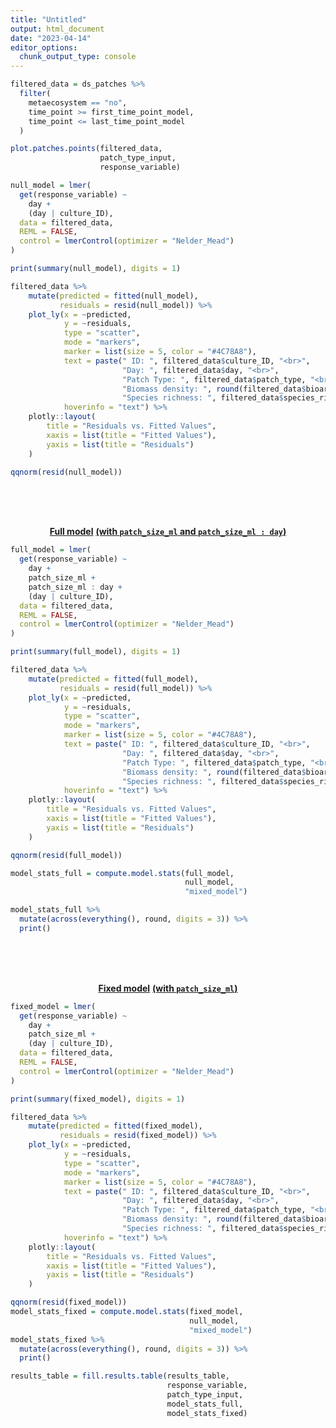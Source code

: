 ```yaml
---
title: "Untitled"
output: html_document
date: "2023-04-14"
editor_options: 
  chunk_output_type: console
---
```


```r
filtered_data = ds_patches %>%
  filter(
    metaecosystem == "no",
    time_point >= first_time_point_model,
    time_point <= last_time_point_model
  )
```

```r
plot.patches.points(filtered_data,
                    patch_type_input,
                    response_variable)
```

```r
null_model = lmer(
  get(response_variable) ~
    day +
    (day | culture_ID),
  data = filtered_data,
  REML = FALSE,
  control = lmerControl(optimizer = "Nelder_Mead")
)

print(summary(null_model), digits = 1)

filtered_data %>%
    mutate(predicted = fitted(null_model),
           residuals = resid(null_model)) %>%
    plot_ly(x = ~predicted,
            y = ~residuals,
            type = "scatter",
            mode = "markers",
            marker = list(size = 5, color = "#4C78A8"),
            text = paste(" ID: ", filtered_data$culture_ID, "<br>",
                         "Day: ", filtered_data$day, "<br>",
                         "Patch Type: ", filtered_data$patch_type, "<br>",
                         "Biomass density: ", round(filtered_data$bioarea_mm2_per_ml, digits = 2), "<br>",
                         "Species richness: ", filtered_data$species_richness, "<br>"),
            hoverinfo = "text") %>%
    plotly::layout(
        title = "Residuals vs. Fitted Values",
        xaxis = list(title = "Fitted Values"),
        yaxis = list(title = "Residuals")
    )

qqnorm(resid(null_model))
```

&nbsp;<br>
&nbsp;<br>
&nbsp;<br>

<center>[**Full model**]{.underline} [**(with `patch_size_ml` and `patch_size_ml : day`)**]{.underline}</center>

```r
full_model = lmer(
  get(response_variable) ~
    day +
    patch_size_ml +
    patch_size_ml : day +
    (day | culture_ID),
  data = filtered_data,
  REML = FALSE,
  control = lmerControl(optimizer = "Nelder_Mead")
)

print(summary(full_model), digits = 1)

filtered_data %>%
    mutate(predicted = fitted(full_model),
           residuals = resid(full_model)) %>%
    plot_ly(x = ~predicted,
            y = ~residuals,
            type = "scatter",
            mode = "markers",
            marker = list(size = 5, color = "#4C78A8"),
            text = paste(" ID: ", filtered_data$culture_ID, "<br>",
                         "Day: ", filtered_data$day, "<br>",
                         "Patch Type: ", filtered_data$patch_type, "<br>",
                         "Biomass density: ", round(filtered_data$bioarea_mm2_per_ml, digits = 2), "<br>",
                         "Species richness: ", filtered_data$species_richness, "<br>"),
            hoverinfo = "text") %>%
    plotly::layout(
        title = "Residuals vs. Fitted Values",
        xaxis = list(title = "Fitted Values"),
        yaxis = list(title = "Residuals")
    )

qqnorm(resid(full_model))

model_stats_full = compute.model.stats(full_model,
                                       null_model,
                                       "mixed_model") 

model_stats_full %>%
  mutate(across(everything(), round, digits = 3)) %>%
  print()
```

&nbsp;<br>
&nbsp;<br>
&nbsp;<br>

<center>[**Fixed model**]{.underline} [**(with `patch_size_ml`)**]{.underline}</center>

```r
fixed_model = lmer(
  get(response_variable) ~
    day +
    patch_size_ml +
    (day | culture_ID),
  data = filtered_data,
  REML = FALSE,
  control = lmerControl(optimizer = "Nelder_Mead")
)

print(summary(fixed_model), digits = 1)

filtered_data %>%
    mutate(predicted = fitted(fixed_model),
           residuals = resid(fixed_model)) %>%
    plot_ly(x = ~predicted,
            y = ~residuals,
            type = "scatter",
            mode = "markers",
            marker = list(size = 5, color = "#4C78A8"),
            text = paste(" ID: ", filtered_data$culture_ID, "<br>",
                         "Day: ", filtered_data$day, "<br>",
                         "Patch Type: ", filtered_data$patch_type, "<br>",
                         "Biomass density: ", round(filtered_data$bioarea_mm2_per_ml, digits = 2), "<br>",
                         "Species richness: ", filtered_data$species_richness, "<br>"),
            hoverinfo = "text") %>%
    plotly::layout(
        title = "Residuals vs. Fitted Values",
        xaxis = list(title = "Fitted Values"),
        yaxis = list(title = "Residuals")
    )

qqnorm(resid(fixed_model))
model_stats_fixed = compute.model.stats(fixed_model,
                                        null_model,
                                        "mixed_model")
model_stats_fixed %>%
  mutate(across(everything(), round, digits = 3)) %>%
  print()
```

```r
results_table = fill.results.table(results_table,
                                   response_variable,
                                   patch_type_input,
                                   model_stats_full,
                                   model_stats_fixed)
```
